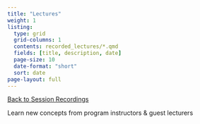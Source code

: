 ```yaml
---
title: "Lectures"
weight: 1
listing: 
  type: grid
  grid-columns: 1
  contents: recorded_lectures/*.qmd
  fields: [title, description, date]
  page-size: 10
  date-format: "short"
  sort: date
page-layout: full
---
```

[[Back to Session Recordings](../session_recordings.qmd)]{.aside}

Learn new concepts from program instructors & guest lecturers